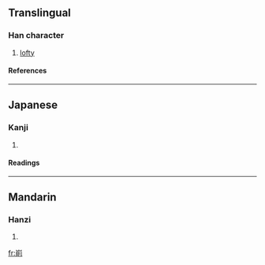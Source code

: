 ==Translingual==
===Han character===
{{Han char|rn=46|rad=山|as=09|sn=12|four=2282<sub>7</sub>|canj=山月金弓 (UBCN)}}
# [[lofty]]
====References====
{{Han ref|kx=0315.160|dkj=08239|dj=0616.090|hdz=10785.210|uh=5D31|ud=23857|bh=D8E7|bd=55527}}
----
==Japanese==
===Kanji===
{{ja-kanji|grade=|rs=山09}}
# {{defn|Japanese}} 
====Readings====
{{ja-readings|on=[[しょく]] (shoku), [[じき]] (jiki)|kun=}}
----
==Mandarin==
===Hanzi===
{{cmn-hanzi|pin=[[zé]] (ze2)|wg=tse<sup>2</sup>}}
# {{defn|Mandarin}}

[[fr:崱]]